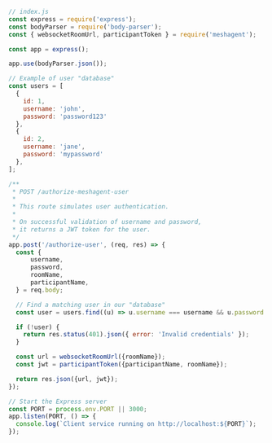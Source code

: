 ```javascript Javascript
// index.js
const express = require('express');
const bodyParser = require('body-parser');
const { websocketRoomUrl, participantToken } = require('meshagent');

const app = express();

app.use(bodyParser.json());

// Example of user "database"
const users = [
  {
    id: 1,
    username: 'john',
    password: 'password123'
  },
  {
    id: 2,
    username: 'jane',
    password: 'mypassword'
  },
];

/**
 * POST /authorize-meshagent-user
 *
 * This route simulates user authentication. 
 *
 * On successful validation of username and password,
 * it returns a JWT token for the user.
 */
app.post('/authorize-user', (req, res) => {
  const {
      username,
      password,
      roomName,
      participantName,
  } = req.body;

  // Find a matching user in our "database"
  const user = users.find((u) => u.username === username && u.password === password);

  if (!user) {
    return res.status(401).json({ error: 'Invalid credentials' });
  }

  const url = websocketRoomUrl({roomName});
  const jwt = participantToken({participantName, roomName});

  return res.json({url, jwt});
});

// Start the Express server
const PORT = process.env.PORT || 3000;
app.listen(PORT, () => {
  console.log(`Client service running on http://localhost:${PORT}`);
});


```

